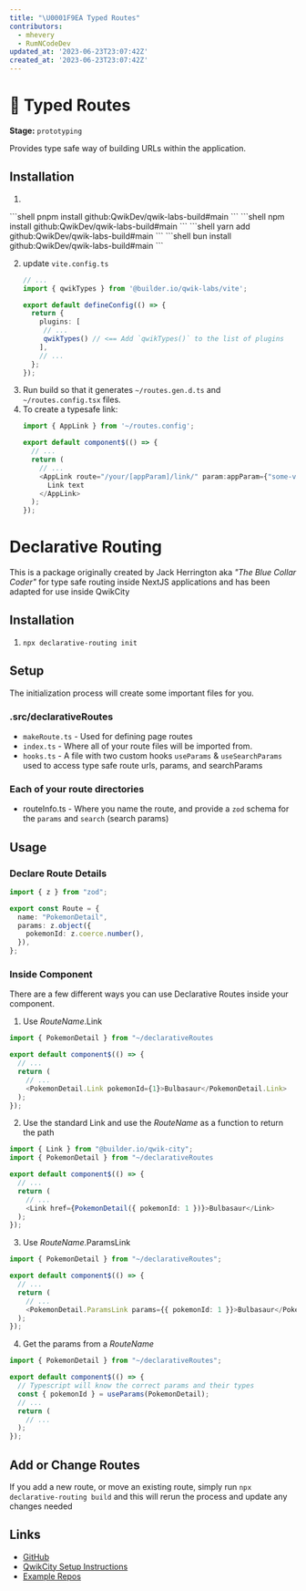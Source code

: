 ```yaml
---
title: "\U0001F9EA Typed Routes"
contributors:
  - mhevery
  - RumNCodeDev
updated_at: '2023-06-23T23:07:42Z'
created_at: '2023-06-23T23:07:42Z'
---
```



# 🧪 Typed Routes
**Stage:** `prototyping`

Provides type safe way of building URLs within the application.

## Installation

1. 

<PackageManagerTabs>
<span q:slot="pnpm">
```shell
pnpm install github:QwikDev/qwik-labs-build#main
```
</span>
<span q:slot="npm">
```shell
npm install github:QwikDev/qwik-labs-build#main
```
</span>
<span q:slot="yarn">
```shell
yarn add github:QwikDev/qwik-labs-build#main
```
</span>
<span q:slot="bun">
```shell
bun install github:QwikDev/qwik-labs-build#main
```
</span>
</PackageManagerTabs>

2. update `vite.config.ts`
   ```typescript
   // ...
   import { qwikTypes } from '@builder.io/qwik-labs/vite';

   export default defineConfig(() => {
     return {
       plugins: [
        // ...
        qwikTypes() // <== Add `qwikTypes()` to the list of plugins
       ],
       // ...
     };
   });
   ```
3. Run build so that it generates `~/routes.gen.d.ts` and `~/routes.config.tsx` files.
3. To create a typesafe link:
   ```typescript
   import { AppLink } from '~/routes.config';

   export default component$(() => {
     // ...
     return (
       // ...
       <AppLink route="/your/[appParam]/link/" param:appParam={"some-value"}>
         Link text
       </AppLink>
     );
   });
   ```


# Declarative Routing
This is a package originally created by Jack Herrington aka *"The Blue Collar Coder"* for type safe routing inside NextJS applications and has been adapted for use inside QwikCity

## Installation
1. `npx declarative-routing init`

## Setup
The initialization process will create some important files for you.

### .src/declarativeRoutes
- `makeRoute.ts` - Used for defining page routes
- `index.ts` - Where all of your route files will be imported from.
- `hooks.ts` - A file with two custom hooks `useParams` & `useSearchParams` used to access type safe route urls, params, and searchParams

### Each of your route directories
- routeInfo.ts - Where you name the route, and provide a `zod` schema for the `params` and `search` (search params)

## Usage

### Declare Route Details
```typescript title="/src/routes/pokemon/[pokemonId]/routeInfo.ts"
import { z } from "zod";

export const Route = {
  name: "PokemonDetail",
  params: z.object({
    pokemonId: z.coerce.number(),
  }),
};
```

### Inside Component
There are a few different ways you can use Declarative Routes inside your component.

1. Use *RouteName*.Link
```typescript title="myComponent.tsx"
import { PokemonDetail } from "~/declarativeRoutes

export default component$(() => {
  // ...
  return (
    // ...
    <PokemonDetail.Link pokemonId={1}>Bulbasaur</PokemonDetail.Link>
  );
});
```

2. Use the standard Link and use the *RouteName* as a function to return the path
```typescript title="myComponent.tsx"
import { Link } from "@builder.io/qwik-city";
import { PokemonDetail } from "~/declarativeRoutes

export default component$(() => {
  // ...
  return (
    // ...
    <Link href={PokemonDetail({ pokemonId: 1 })}>Bulbasaur</Link>
  );
});
```
3. Use *RouteName*.ParamsLink
```typescript title="myComponent.tsx"
import { PokemonDetail } from "~/declarativeRoutes";

export default component$(() => {
  // ...
  return (
    // ...
    <PokemonDetail.ParamsLink params={{ pokemonId: 1 }}>Bulbasaur</PokemonDetail.ParamsLink>
  );
});
```
4. Get the params from a *RouteName*

```typescript title="myComponent.tsx"
import { PokemonDetail } from "~/declarativeRoutes";

export default component$(() => {
  // Typescript will know the correct params and their types
  const { pokemonId } = useParams(PokemonDetail);
  // ...
  return (
    // ...
  );
});
```

## Add or Change Routes
If you add a new route, or move an existing route, simply run `npx declarative-routing build` and this will rerun the process and update any changes needed

## Links
- [GitHub](https://github.com/ProNextJS/declarative-routing)
- [QwikCity Setup Instructions](https://github.com/ProNextJS/declarative-routing/blob/main/docs/qwikcity.md)
- [Example Repos](https://github.com/ProNextJS/declarative-routing/tree/main/examples/qwikcity)
